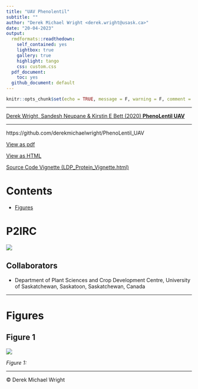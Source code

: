 ```yaml
---
title: "UAV Phenolentil"
subtitle: ""
author: "Derek Michael Wright <derek.wright@usask.ca>"
date: "20-04-2023"
output:
  rmdformats::readthedown:
    self_contained: yes
    lightbox: true
    gallery: true
    highlight: tango
    css: custom.css
  pdf_document:
    toc: yes
  github_document: default
---
```


```r
knitr::opts_chunk$set(echo = TRUE, message = F, warning = F, comment = NA, out.width = "100%")
```

\pagebreak

---

[Derek Wright, Sandesh Neupane & Kirstin E Bett (2020) **PhenoLentil UAV**](https://github.com/derekmichaelwright/PhenoLentil_UAV) 

---

https://github.com/derekmichaelwright/PhenoLentil_UAV

[View as pdf](https://github.com/derekmichaelwright/PhenoLentil_UAV/raw/master/README.pdf)

[View as HTML](https://derekmichaelwright.github.io/PhenoLentil_UAV/README.html)

[Source Code Vignette (LDP_Protein_Vignette.html)](https://derekmichaelwright.github.io/PhenoLentil_UAV/PhenoLentil_UAV.html)

# Contents

- [Figures](#figures)

# P2IRC

![](Additional/img_P2IRC.png)

\pagebreak

## Collaborators

- Department of Plant Sciences and Crop Development Centre, University of Saskatchewan, Saskatoon, Saskatchewan, Canada

---

# Figures

## Figure 1

![](Figure_01.png)

*Figure 1: *

---

&copy; Derek Michael Wright
